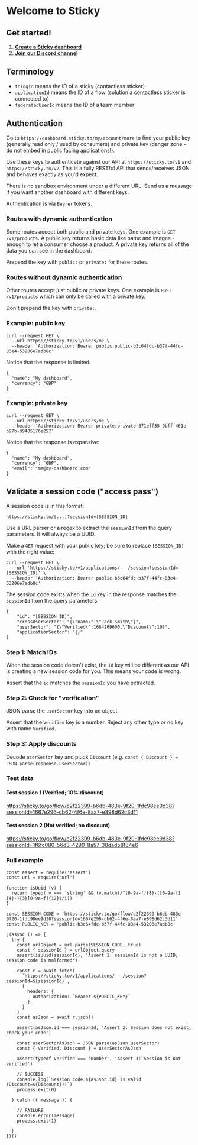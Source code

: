 # Welcome to Sticky

## Get started!

 1. **[Create a Sticky dashboard](https://dashboard.sticky.to/sign-up/61L1BPJRB4)**
 1. **[Join our Discord channel](https://discord.gg/JaRaGxNd)**

## Terminology

 - `thingId` means the ID of a sticky (contactless sticker)
 - `applicationId` means the ID of a flow (solution a contactless sticker is connected to)
 - `federatedUserId` means the ID of a team member

## Authentication

Go to `https://dashboard.sticky.to/my/account/more` to find your public key (generally read only / used by consumers) and private key (danger zone - do not embed in public facing applications!).

Use these keys to authenticate against our API at `https://sticky.to/v1` and `https://sticky.to/v2`. This is a fully RESTful API that sends/receives JSON and behaves exactly as you'd expect.

There is no sandbox environment under a different URL. Send us a message if you want another dashboard with different keys.

Authentication is via `Bearer` tokens.

### Routes with dynamic authentication

Some routes accept both public and private keys. One example is `GET /v1/products`. A public key returns basic data like name and images - enough to let a consumer choose a product. A private key returns all of the data you can see in the dashboard.

Prepend the key with `public:` or `private:` for these routes.

### Routes without dynamic authentication

Other routes accept just public or private keys. One example is `POST /v1/products` which can only be called with a private key.

Don't prepend the key with `private:`.

### Example: public key

```
curl --request GET \
  --url https://sticky.to/v1/users/me \
  --header 'Authorization: Bearer public:public-b3c64fdc-b37f-44fc-83e4-53206e7adb8c'
```

Notice that the response is limited:

```
{
  "name": "My dashboard",
  "currency": "GBP"
}
```

### Example: private key

```
curl --request GET \
  --url https://sticky.to/v1/users/me \
  --header 'Authorization: Bearer private:private-371eff35-9bff-461e-b97b-d9405176e257'
```

Notice that the response is expansive:

```
{
  "name": "My dashboard",
  "currency": "GBP",
  "email": "me@my-dashboard.com"
}
```

## Validate a session code ("access pass")

A session code is in this format:

`https://sticky.to/[...]?sessionId=[SESSION_ID]`

Use a URL parser or a regex to extract the `sessionId` from the query parameters. It will always be a UUID.

Make a `GET` request with your public key; be sure to replace `[SESSION_ID]` with the right value:

```
curl --request GET \
  --url 'https://sticky.to/v1/applications/---/session?sessionId=[SESSION_ID]' \
  --header 'Authorization: Bearer public-b3c64fdc-b37f-44fc-83e4-53206e7adb8c'
```

The session code exists when the `id` key in the response matches the `sessionId` from the query parameters:

```
{
	"id": "[SESSION_ID]",
	"crossUserSector": "{\"name\":\"Jack Smith\"}",
	"userSector": "{\"Verified\":1684269600,\"Discount\":10}",
	"applicationSector": "{}"
}
```

### Step 1: Match IDs

When the session code doesn't exist, the `id` key will be different as our API is creating a new session code for you. This means your code is wrong.

Assert that the `id` matches the `sessionId` you have extracted.

### Step 2: Check for "verification"

JSON parse the `userSector` key into an object.

Assert that the `Verified` key is a number. Reject any other type or no key with name `Verified.`

### Step 3: Apply discounts

Decode `userSector` key and pluck `Discount` (e.g. `const { Discount } = JSON.parse(response.userSector)`)

### Test data

#### Test session 1 (Verified; 10% discount)
https://sticky.to/go/flow/c2f22399-b6db-483e-9f20-1fdc98ee9d38?sessionId=1667e296-cb62-4f6e-8aa7-e898d62c3d11

#### Test session 2 (Not verified; no discount)
https://sticky.to/go/flow/c2f22399-b6db-483e-9f20-1fdc98ee9d38?sessionId=1f6fc080-56d3-4290-8a57-38dad58f34e6

### Full example

```
const assert = require('assert')
const url = require('url')

function isUuid (v) {
  return typeof v === 'string' && (v.match(/^[0-9a-f]{8}-([0-9a-f]{4}-){3}[0-9a-f]{12}$/i))
}

const SESSION_CODE = 'https://sticky.to/go/flow/c2f22399-b6db-483e-9f20-1fdc98ee9d38?sessionId=1667e296-cb62-4f6e-8aa7-e898d62c3d11'
const PUBLIC_KEY = 'public-b3c64fdc-b37f-44fc-83e4-53206e7adb8c'

;(async () => {
  try {
    const urlObject = url.parse(SESSION_CODE, true)
    const { sessionId } = urlObject.query
    assert(isUuid(sessionId), 'Assert 1: sessionId is not a UUID; session code is malformed')
  
    const r = await fetch(
      `https://sticky.to/v1/applications/---/session?sessionId=${sessionId}`,
      {
        headers: {
          Authorization: `Bearer ${PUBLIC_KEY}`
        }
      }
    )
    const asJson = await r.json()

    assert(asJson.id === sessionId, 'Assert 2: Session does not exist; check your code')

    const userSectorAsJson = JSON.parse(asJson.userSector)
    const { Verified, Discount } = userSectorAsJson

    assert(typeof Verified === 'number', 'Assert 3: Session is not verified')

    // SUCCESS
    console.log(`Session code ${asJson.id} is valid (Discount=${Discount})!`)
    process.exit(0)

  } catch ({ message }) {

    // FAILURE
    console.error(message)
    process.exit(1)

  }
})()

```
